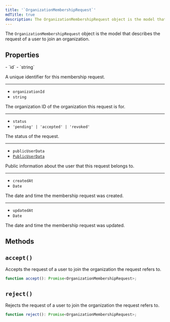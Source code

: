 ```yaml
---
title: '`OrganizationMembershipRequest`'
mdTitle: true
description: The OrganizationMembershipRequest object is the model that describes the request of a user to join an organization.
---
```


The `OrganizationMembershipRequest` object is the model that describes the request of a user to join an organization.

## Properties

<Properties>
  - `id`
  - `string`

  A unique identifier for this membership request.

  ---

  - `organizationId`
  - `string`

  The organization ID of the organization this request is for.

  ---

  - `status`
  - `'pending' | 'accepted' | 'revoked'`

  The status of the request.

  ---

  - `publicUserData`
  - [`PublicUserData`](/docs/references/javascript/types/public-user-data)

  Public information about the user that this request belongs to.

  ---

  - `createdAt`
  - `Date`

  The date and time the membership request was created.

  ---

  - `updatedAt`
  - `Date`

  The date and time the membership request was updated.
</Properties>

## Methods

## `accept()`

Accepts the request of a user to join the organization the request refers to.

```typescript {{ prettier: false }}
function accept(): Promise<OrganizationMembershipRequest>;
```

## `reject()`

Rejects the request of a user to join the organization the request refers to.

```typescript {{ prettier: false }}
function reject(): Promise<OrganizationMembershipRequest>;
```
